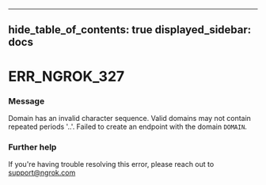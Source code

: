 

---
hide_table_of_contents: true
displayed_sidebar: docs
---


# ERR_NGROK_327

### Message
Domain has an invalid character sequence. Valid domains may not contain repeated periods '..'. Failed to create an endpoint with the domain `DOMAIN`.

<ErrorDetails />



### Further help
If you're having trouble resolving this error, please reach out to [support@ngrok.com](mailto:support@ngrok.com?subject=Help%20with%20ERR_NGROK_327)

